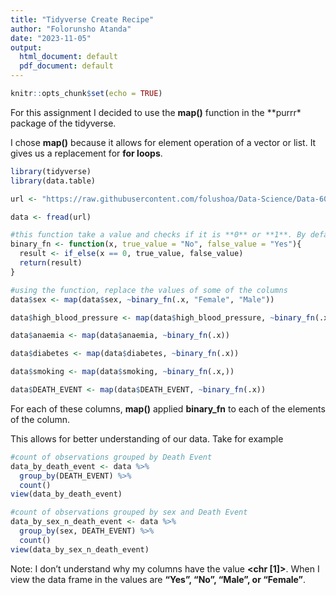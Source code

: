 ```yaml
---
title: "Tidyverse Create Recipe"
author: "Folorunsho Atanda"
date: "2023-11-05"
output:
  html_document: default
  pdf_document: default
---
```


```r
knitr::opts_chunk$set(echo = TRUE)
```

For this assignment I decided to use the **map()** function in the **purrr* package of the tidyverse.

I chose **map()** because it allows for element operation of a vector or list. It gives us a replacement for **for loops**.

```r
library(tidyverse)
library(data.table)
```

```r
url <- "https://raw.githubusercontent.com/folushoa/Data-Science/Data-607/Tidyverse/heart_failure_clinical_records_dataset.csv"

data <- fread(url)
```

```r
#this function take a value and checks if it is **0** or **1**. By default if the value is **0** it returns "NO". If not it will return "yes"
binary_fn <- function(x, true_value = "No", false_value = "Yes"){
  result <- if_else(x == 0, true_value, false_value)
  return(result)
}
```

```r
#using the function, replace the values of some of the columns
data$sex <- map(data$sex, ~binary_fn(.x, "Female", "Male"))

data$high_blood_pressure <- map(data$high_blood_pressure, ~binary_fn(.x))

data$anaemia <- map(data$anaemia, ~binary_fn(.x))

data$diabetes <- map(data$diabetes, ~binary_fn(.x))

data$smoking <- map(data$smoking, ~binary_fn(.x,))

data$DEATH_EVENT <- map(data$DEATH_EVENT, ~binary_fn(.x))
```

For each of these columns, **map()** applied **binary_fn** to each of the elements of the column.

This allows for better understanding of our data. Take for example

```r
#count of observations grouped by Death Event
data_by_death_event <- data %>% 
  group_by(DEATH_EVENT) %>% 
  count()
view(data_by_death_event)

#count of observations grouped by sex and Death Event
data_by_sex_n_death_event <- data %>% 
  group_by(sex, DEATH_EVENT) %>% 
  count()
view(data_by_sex_n_death_event)
```
Note: I don't understand why my columns have the value **<chr [1]>**. When I view the data frame in  the values are **"Yes", "No", "Male", or "Female"**.